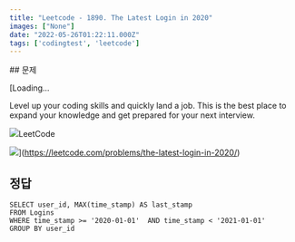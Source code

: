 ```yaml
---
title: "Leetcode - 1890. The Latest Login in 2020"
images: ["None"]
date: "2022-05-26T01:22:11.000Z"
tags: ['codingtest', 'leetcode']
---
```


<TOCInline toc={props.toc} asDisclosure />
## 문제

[Loading...

Level up your coding skills and quickly land a job. This is the best place to expand your knowledge and get prepared for your next interview.

![](https://leetcode.com/favicon-192x192.png)LeetCode

![](https://leetcode.com/static/images/LeetCode_Sharing.png)](https://leetcode.com/problems/the-latest-login-in-2020/)

## 정답

```
SELECT user_id, MAX(time_stamp) AS last_stamp
FROM Logins
WHERE time_stamp >= '2020-01-01'  AND time_stamp < '2021-01-01'
GROUP BY user_id
```
